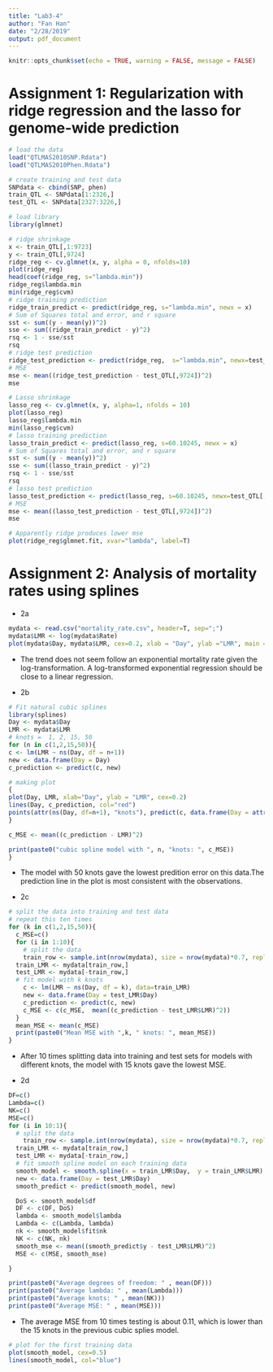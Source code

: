 ```yaml
---
title: "Lab3-4"
author: "Fan Han"
date: "2/28/2019"
output: pdf_document
---
```


```r
knitr::opts_chunk$set(echo = TRUE, warning = FALSE, message = FALSE)
```

# Assignment 1: Regularization with ridge regression and the lasso for genome-wide prediction
```r
# load the data
load("QTLMAS2010SNP.Rdata")
load("QTLMAS2010Phen.Rdata")

# create training and test data
SNPdata <- cbind(SNP, phen)
train_QTL <- SNPdata[1:2326,]
test_QTL <- SNPdata[2327:3226,]

# load library
library(glmnet)

# ridge shrinkage
x <- train_QTL[,1:9723]
y <- train_QTL[,9724]
ridge_reg <- cv.glmnet(x, y, alpha = 0, nfolds=10)
plot(ridge_reg)
head(coef(ridge_reg, s="lambda.min"))
ridge_reg$lambda.min
min(ridge_reg$cvm)
# ridge training prediction
ridge_train_predict <- predict(ridge_reg, s="lambda.min", newx = x)
# Sum of Squares total and error, and r square
sst <- sum((y - mean(y))^2)
sse <- sum((ridge_train_predict - y)^2)
rsq <- 1 - sse/sst
rsq
# ridge test prediction
ridge_test_prediction <- predict(ridge_reg,  s="lambda.min", newx=test_QTL[,1:9723])
# MSE
mse <- mean((ridge_test_prediction - test_QTL[,9724])^2)
mse

# Lasso shrinkage
lasso_reg <- cv.glmnet(x, y, alpha=1, nfolds = 10)
plot(lasso_reg)
lasso_reg$lambda.min
min(lasso_reg$cvm)
# lasso training prediction
lasso_train_predict <- predict(lasso_reg, s=60.10245, newx = x)
# Sum of Squares total and error, and r square
sst <- sum((y - mean(y))^2)
sse <- sum((lasso_train_predict - y)^2)
rsq <- 1 - sse/sst
rsq
# lasso test prediction
lasso_test_prediction <- predict(lasso_reg, s=60.10245, newx=test_QTL[,1:9723])
# MSE
mse <- mean((lasso_test_prediction - test_QTL[,9724])^2)
mse

# Apparently ridge produces lower mse
plot(ridge_reg$glmnet.fit, xvar="lambda", label=T)
```

# Assignment 2: Analysis of mortality rates using splines
* 2a
```r
mydata <- read.csv("mortality_rate.csv", header=T, sep=";")
mydata$LMR <- log(mydata$Rate)
plot(mydata$Day, mydata$LMR, cex=0.2, xlab = "Day", ylab ="LMR", main = "")
```
* The trend does not seem follow an exponential mortality rate given the log-transformation. A log-transformed exponential regression should be close to a linear regression.

* 2b
```r
# Fit natural cubic splines
library(splines)
Day <- mydata$Day
LMR <- mydata$LMR
# knots =  1, 2, 15, 50
for (n in c(1,2,15,50)){
c <- lm(LMR ~ ns(Day, df = n+1))
new <- data.frame(Day = Day)
c_prediction <- predict(c, new)

# making plot
{
plot(Day, LMR, xlab="Day", ylab = "LMR", cex=0.2)
lines(Day, c_prediction, col="red")
points(attr(ns(Day, df=n+1), "knots"), predict(c, data.frame(Day = attr(ns(Day, df=n+1), "knots"))), col="blue", pch=15)
}

c_MSE <- mean((c_prediction - LMR)^2)

print(paste0("cubic spline model with ", n, "knots: ", c_MSE))
}
```
* The model with 50 knots gave the lowest predition error on this data.The prediction line in the plot is most consistent with the observations.

* 2c
```r
# split the data into training and test data
# repeat this ten times
for (k in c(1,2,15,50)){
  c_MSE=c()
  for (i in 1:10){
    # split the data
    train_row <- sample.int(nrow(mydata), size = nrow(mydata)*0.7, replace = F)
  train_LMR <- mydata[train_row,]
  test_LMR <- mydata[-train_row,]
  # fit model with k knots
    c <- lm(LMR ~ ns(Day, df = k), data=train_LMR)
    new <- data.frame(Day = test_LMR$Day)
    c_prediction <- predict(c, new)
    c_MSE <- c(c_MSE,  mean((c_prediction - test_LMR$LMR)^2))
  }
  mean_MSE <- mean(c_MSE)
  print(paste0("Mean MSE with ",k, " knots: ", mean_MSE))
}
```
* After 10 times splitting data into training and test sets for models with different knots, the model with 15 knots gave the lowest MSE.

* 2d
```r
DF=c()
Lambda=c()
NK=c()
MSE=c()
for (i in 10:1){
  # split the data
    train_row <- sample.int(nrow(mydata), size = nrow(mydata)*0.7, replace = F)
  train_LMR <- mydata[train_row,]
  test_LMR <- mydata[-train_row,]
  # fit smooth spline model on each training data
  smooth_model <- smooth.spline(x = train_LMR$Day,  y = train_LMR$LMR)
  new <- data.frame(Day = test_LMR$Day)
  smooth_predict <- predict(smooth_model, new)

  DoS <- smooth_model$df
  DF <- c(DF, DoS)
  lambda <- smooth_model$lambda
  Lambda <- c(Lambda, lambda)
  nk <- smooth_model$fit$nk
  NK <- c(NK, nk)
  smooth_mse <- mean((smooth_predict$y - test_LMR$LMR)^2)
  MSE <- c(MSE, smooth_mse)

}

print(paste0("Average degrees of freedom: " , mean(DF)))
print(paste0("Average lambda: " , mean(Lambda)))
print(paste0("Average knots: " , mean(NK)))
print(paste0("Average MSE: " , mean(MSE)))
```
* The average MSE from 10 times testing is about 0.11, which is lower than the 15 knots in the previous cubic splies model.

```r
# plot for the first training data
plot(smooth_model, cex=0.5)
lines(smooth_model, col="blue")
```


